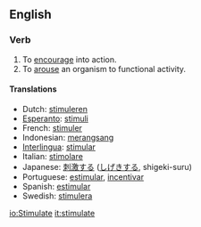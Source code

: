 ==English==

===Verb===
{{en-infl-reg-other-e|stimulat|e}}
# To [[encourage]] into action.
# To [[arouse]] an organism to functional activity.

====Translations====
*Dutch: [[stimuleren]]
*[[Esperanto]]: [[stimuli]]
*French: [[stimuler]] 
*Indonesian: [[rangsang|merangsang]] 
*[[Interlingua]]: [[stimular]] 
*Italian: [[stimolare]] 
*Japanese: [[刺激]]する ([[しげき]]する, shigeki-suru) 
*Portuguese: [[estimular]], [[incentivar]]
*Spanish: [[estimular]]
*Swedish: [[stimulera]]

[[io:Stimulate]]
[[it:stimulate]]